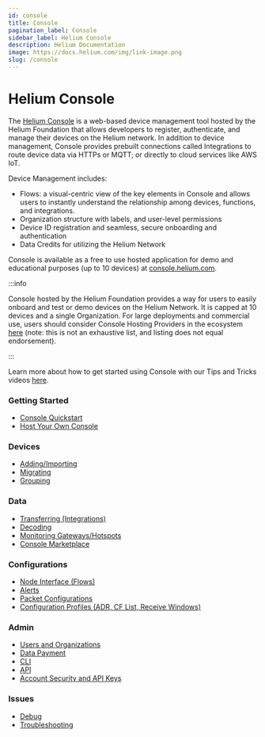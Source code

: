 ```yaml
---
id: console
title: Console
pagination_label: Console
sidebar_label: Helium Console
description: Helium Documentation
image: https://docs.helium.com/img/link-image.png
slug: /console
---
```


# Helium Console

The [Helium Console](http://console.helium.com/) is a web-based device management tool hosted by the
Helium Foundation that allows developers to register, authenticate, and manage their devices on the
Helium network. In addition to device management, Console provides prebuilt connections called
Integrations to route device data via HTTPs or MQTT; or directly to cloud services like AWS IoT.

Device Management includes:

- Flows: a visual-centric view of the key elements in Console and allows users to instantly
  understand the relationship among devices, functions, and integrations.
- Organization structure with labels, and user-level permissions
- Device ID registration and seamless, secure onboarding and authentication
- Data Credits for utilizing the Helium Network

Console is available as a free to use hosted application for demo and educational purposes (up to 10
devices) at [console.helium.com](https://console.helium.com).

:::info

Console hosted by the Helium Foundation provides a way for users to easily onboard and test or demo
devices on the Helium Network. It is capped at 10 devices and a single Organization. For large
deployments and commercial use, users should consider Console Hosting Providers in the ecosystem
[here](/archive/console/hosting-providers) (note: this is not an exhaustive list, and listing does
not equal endorsement).

:::

Learn more about how to get started using Console with our Tips and Tricks videos
[here](https://www.youtube.com/playlist?list=PLtKQNefsR5zNjWkXqdRXeBbSmYWRJFCuo).

### Getting Started

- [Console Quickstart](/archive/console/quickstart)
- [Host Your Own Console](/network-iot/run-a-network-server)

### Devices

- [Adding/Importing](/archive/console/adding-devices)
- [Migrating](/archive/console/migrating-devices)
- [Grouping](/archive/console/labels)

### Data

- [Transferring (Integrations)](/archive/console/integrations)
- [Decoding](/archive/console/functions)
- [Monitoring Gateways/Hotspots](/archive/console/coverage)
- [Console Marketplace](/archive/console-marketplace)

### Configurations

- [Node Interface (Flows)](/archive/console/flows)
- [Alerts](/archive/console/alerts)
- [Packet Configurations](/archive/console/multi-packets)
- [Configuration Profiles (ADR, CF List, Receive Windows)](/archive/console/profiles)

### Admin

- [Users and Organizations](/archive/console/users)
- [Data Payment](/tokens/data-credit)
- [CLI](/archive/console/cli)
- [API](/archive/console/api)
- [Account Security and API Keys](/archive/console/my-account)

### Issues

- [Debug](/archive/console/debug)
- [Troubleshooting](/archive/console/troubleshooting)
